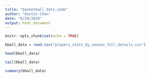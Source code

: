 ```yaml
---
title: "basketball_data_code"
author: "Austin Chen"
date: "8/29/2020"
output: html_document
---
```


```r
knitr::opts_chunk$set(echo = TRUE)
```

```r
bball_data = read.csv("players_stats_by_season_full_details.csv")
```

```r
head(bball_data)
```
```r
tail(bball_data)
```
```r
summary(bball_data)
```


